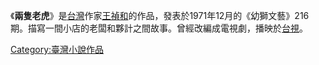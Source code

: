 {{unreferenced|time=2019-01-19T12:27:55+00:00}}
{{otheruse|兩隻老虎}}
《'''兩隻老虎'''》是[[台灣|台灣]]作家[[王禎和|王禎和]]的作品，發表於1971年12月的《幼獅文藝》216期。描寫一間小店的老闆和夥計之間故事。曾經改編成電視劇，播映於[[台視|台視]]。 

[[Category:臺灣小說作品|Category:臺灣小說作品]]
{{台灣小作品}}